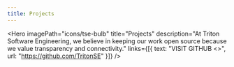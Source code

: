 ```yaml
---
title: Projects
---
```



<!-- TODO change to ProjectsLayout once that is created -->


<Hero
  imagePath="icons/tse-bulb"
  title="Projects"
  description="At Triton Software Engineering, we believe in keeping our work open source because we value transparency and connectivity."
  links={[{ text: "VISIT GITHUB <>", url: "https://github.com/TritonSE" }]}
/>

<AllProjects />
